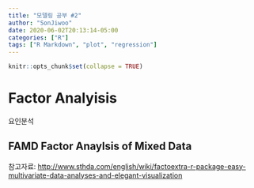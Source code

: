 ```yaml
---
title: "모델링 공부 #2"
author: "SonJiwoo"
date: 2020-06-02T20:13:14-05:00
categories: ["R"]
tags: ["R Markdown", "plot", "regression"]
---
```


```r
knitr::opts_chunk$set(collapse = TRUE)
```

# Factor Analyisis
요인분석

## FAMD Factor Anaylsis of Mixed Data
참고자료: <http://www.sthda.com/english/wiki/factoextra-r-package-easy-multivariate-data-analyses-and-elegant-visualization>